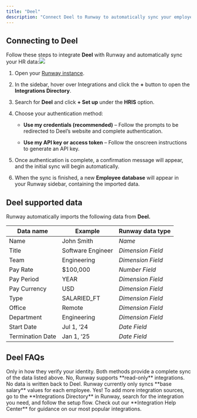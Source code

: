```yaml
---
title: "Deel"
description: "Connect Deel to Runway to automatically sync your employee data. Keep your workforce information up to date and easily incorporate headcount and salaries into your financial models."
---
```


## Connecting to Deel

Follow these steps to integrate **Deel** with Runway and automatically sync your HR data:![](/images/deel.png)

1. Open your [Runway instance](https://app.runway.com/).

2. In the sidebar, hover over Integrations and click the **+** button to open the **Integrations Directory**.

3. Search for **Deel** and click **+ Set up** under the **HRIS** option.

4. Choose your authentication method:

   * **Use my credentials (recommended)** – Follow the prompts to be redirected to Deel’s website and complete authentication.

   * **Use my API key or access token** – Follow the onscreen instructions to generate an API key.

5. Once authentication is complete, a confirmation message will appear, and the initial sync will begin automatically.

6. When the sync is finished, a new **Employee database** will appear in your Runway sidebar, containing the imported data.

## Deel supported data

Runway automatically imports the following data from **Deel.**

| Data name        | Example           | Runway data type  |
| ---------------- | ----------------- | ----------------- |
| Name             | John Smith        | *Name*            |
| Title            | Software Engineer | *Dimension Field* |
| Team             | Engineering       | *Dimension Field* |
| Pay Rate         | $100,000          | *Number Field*    |
| Pay Period       | YEAR              | *Dimension Field* |
| Pay Currency     | USD               | *Dimension Field* |
| Type             | SALARIED\_FT      | *Dimension Field* |
| Office           | Remote            | *Dimension Field* |
| Department       | Engineering       | *Dimension Field* |
| Start Date       | Jul 1, ‘24        | *Date Field*      |
| Termination Date | Jan 1, ‘25        | *Date Field*      |

## Deel FAQs

<Accordion title="Is there a difference between the two authentication methods?" defaultOpen={false}>
  Only in how they verify your identity. Both methods provide a complete sync of the data listed above.
</Accordion>

<Accordion title="Does the Runway write data back to Deel?" defaultOpen={false}>
  No, Runway supports **read-only** integrations. No data is written back to Deel.
</Accordion>

<Accordion title="Does the Deel integration send only base salary values or fully-loaded employee costs?" defaultOpen={false}>
  Runway currently only syncs **base salary** values for each employee.
</Accordion>

<Accordion title="Can I connect additional HRIS sources?" defaultOpen={false}>
  Yes! To add more integration sources, go to the **Integrations Directory** in Runway, search for the integration you need, and follow the setup flow. Check out our **Integration Help Center** for guidance on our most popular integrations.
</Accordion>